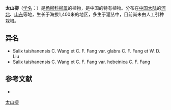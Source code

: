 {{Speciesbox
| name = 太山柳
| status = 
| status_system = 
| image =
| genus = Salix
| species = taishanensis
| authority = C. Wang et C. F. Fang
| subdivision_ranks =[[变种|变种]]
| subdivision =
* 太山柳 ''S. t.'' var. ''taishanensis''
* [[河北柳|河北柳]] ''S. t.'' var. ''hebeinica''
}}

'''太山柳'''（[[学名|学名]]：{{lang|la|''Salix taishanensis''}}）是[[杨柳科|杨柳科]][[柳属|柳属]]的植物，是中国的特有植物。分布在[[中国大陆|中国大陆]]的[[河北|河北]]、[[山东|山东]]等地，生长于海拔1,400米的地区，多生于灌丛中，目前尚未由人工引种栽培。

== 异名 ==
* Salix taishanensis C. Wang et C. F. Fang var. glabra C. F. Fang et W. D. Liu
* Salix taishanensis C. Wang et C. F. Fang var. hebeinica C. F. Fang

== 参考文献 ==
<div class="references-small">
* {{cite web| url =http://www.bioinfo.cn/db05/KmzwSpecies.php?action=view&id=20273| title =太山柳（原变种）| work =《中国高等植物数据库全库》| publisher =中国科学院微生物研究所| author =昆明植物研究所| accessdate =2009-02-25| archive-date =2018-10-05| archive-url =https://web.archive.org/web/20181005110457/http://www.bioinfo.cn/db05/KmzwSpecies.php?action=view&id=20273| dead-url =yes}}
</div>
{{Taxonbar|from=Q10941230}}

[[Category:柳属|太山柳]]


{{植物小作品}}